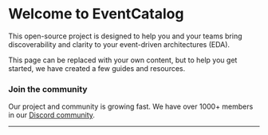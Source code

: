 # **Welcome to EventCatalog**

This open-source project is designed to help you and your teams bring discoverability and clarity to your event-driven architectures (EDA).

This page can be replaced with your own content, but to help you get started, we have created a few guides and resources.

<Tiles columns={3}>
  <Tile icon="BookOpenIcon" href="https://eventcatalog.dev/docs/development/getting-started/introduction" title="Getting started with EventCatalog" description="How to get started with EventCatalog" />
  <Tile icon="RectangleGroupIcon" href="https://eventcatalog.dev/docs/development/guides/domains/adding-domains" title="Creating domains" description="Learn how to create domains in your event catalog" />
  <Tile icon="ServerIcon" href="https://eventcatalog.dev/docs/development/guides/services/adding-services" title="Creating services" description="Learn how to create services in your event catalog" />
  <Tile icon="ChatBubbleLeftIcon" iconColor="text-blue-500" href="https://eventcatalog.dev/docs/development/guides/messages/commands/introduction" title="Creating commands" description="Learn how to create commands in your event catalog" />
  <Tile icon="BoltIcon" iconColor="text-orange-500" href="https://eventcatalog.dev/docs/development/guides/messages/events/introduction" title="Creating events" description="Learn how to create events in your event catalog" />
  <Tile icon="UserGroupIcon" iconColor="text-green-500" href="https://eventcatalog.dev/docs/owners" title="Assigning owners to resources" description="Learn how to assign owners to resources in your event catalog" />
</Tiles>

### **Join the community**

Our project and community is growing fast. We have over 1000+ members in our [Discord community](https://discord.gg/3rjaZMmrAm).

<Tiles columns={2}>
  <Tile icon="UserGroupIcon" iconColor="text-green-500" href="https://discord.gg/3rjaZMmrAm" title="Join the Discord community" description="Join the community to get help and support" />
  <Tile icon="StarIcon"  iconColor="text-yellow-500" href="https://github.com/event-catalog/eventcatalog/stargazers" title="Star EventCatalog on GitHub" description="If you like the project, please star it on GitHub to show your support ❤️" />
</Tiles>

---